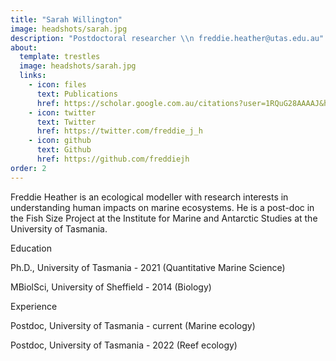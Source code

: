 ```yaml
---
title: "Sarah Willington"
image: headshots/sarah.jpg
description: "Postdoctoral researcher \\n freddie.heather@utas.edu.au"
about:
  template: trestles
  image: headshots/sarah.jpg
  links:
    - icon: files
      text: Publications
      href: https://scholar.google.com.au/citations?user=1RQuG28AAAAJ&hl=en
    - icon: twitter
      text: Twitter
      href: https://twitter.com/freddie_j_h
    - icon: github
      text: Github
      href: https://github.com/freddiejh
order: 2
---
```


Freddie Heather is an ecological modeller with research interests in understanding human impacts on marine ecosystems. He is a post-doc in the Fish Size Project at the Institute for Marine and Antarctic Studies at the University of Tasmania.

Education

Ph.D., University of Tasmania - 2021 (Quantitative Marine Science)

MBiolSci, University of Sheffield - 2014 (Biology)

Experience

Postdoc, University of Tasmania - current (Marine ecology)

Postdoc, University of Tasmania - 2022 (Reef ecology)